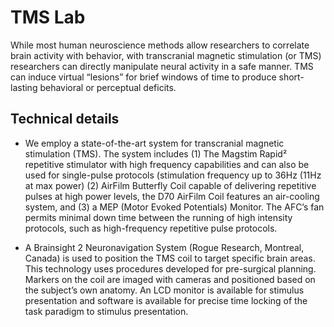 # **TMS Lab**

While most human neuroscience methods allow researchers to correlate brain activity with behavior, with transcranial magnetic stimulation (or TMS) researchers can directly manipulate neural activity in a safe manner. TMS can induce virtual “lesions” for brief windows of time to produce short-lasting behavioral or perceptual deficits.

## Technical details

-   We employ a state-of-the-art system for transcranial magnetic stimulation (TMS). The system includes (1) The Magstim Rapid² repetitive stimulator with high frequency capabilities and can also be used for single-pulse protocols (stimulation frequency up to 36Hz (11Hz at max power) (2) AirFilm Butterfly Coil capable of delivering repetitive pulses at high power levels, the D70 AirFilm Coil features an air-cooling system, and (3) a MEP (Motor Evoked Potentials) Monitor. The AFC’s fan permits minimal down time between the running of high intensity protocols, such as high-frequency repetitive pulse protocols.

-   A Brainsight 2 Neuronavigation System (Rogue Research, Montreal, Canada) is used to position the TMS coil to target specific brain areas. This technology uses procedures developed for pre-surgical planning. Markers on the coil are imaged with cameras and positioned based on the subject’s own anatomy. An LCD monitor is available for stimulus presentation and software is available for precise time locking of the task paradigm to stimulus presentation.
